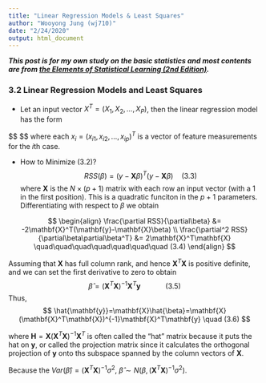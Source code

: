 ```yaml
---
title: "Linear Regression Models & Least Squares"
author: "Wooyong Jung (wj710)"
date: "2/24/2020"
output: html_document
---
```


***This post is for my own study on the basic statistics and most contents are from [the Elements of Statistical Learning (2nd Edition)](https://web.stanford.edu/~hastie/ElemStatLearn/).***

### 3.2 Linear Regression Models and Least Squares
- Let an input vector $X^T=(X_1, X_2, \dots, X_P)$, then the linear regression model has the form 

$$
\begin{align}
f(X) &= \beta_0 + \displaystyle\sum_{j=1}^{p}X_j\beta_j \quad &(3.1) \\

RSS(\beta) &= \sum_{i=1}^{N}(y_i-f(x_i))^2 \\
&= \sum_{i=1}^{N}(y_i-\beta_0-\sum_{j=1}^{p}x_{ij}\beta_j)^2 \quad &(3.2)
\end{align}
$$
  where each $x_i=(x_{i1}, x_{i2},\dots,x_{ip})^T$ is a vector of feature measurements for the $i$th case.
  
- How to Minimize (3.2)?
$$
RSS(\beta) = (y-\mathbf{X}\beta)^T(y-\mathbf{X}\beta) \quad (3.3)
$$
  where $\mathbf{X}$ is the $N\times(p+1)$ matrix with each row an input vector (with a 1 in the first position). This is a quadratic funciton in the $p+1$ parameters. Differentiating with respect to $\beta$ we obtain

$$
\begin{align}
\frac{\partial RSS}{\partial\beta} &= -2\mathbf{X}^T(\mathbf{y}-\mathbf{X}\beta) \\
\frac{\partial^2 RSS}{\partial\beta\partial\beta^T} &= 2\mathbf{X}^T\mathbf{X} \quad\quad\quad\quad\quad\quad\quad (3.4)
\end{align}
$$

  Assuming that $\mathbf{X}$ has full column rank, and hence $\mathbf{X}^T\mathbf{X}$ is positive definite, and we can set the first derivative to zero to obtain
$$
\hat{\beta} = (\mathbf{X}^T\mathbf{X})^{-1}\mathbf{X}^T\mathbf{y} \quad\quad\quad (3.5)
$$
  Thus, 
$$
\hat{\mathbf{y}}=\mathbf{X}\hat{\beta}=\mathbf{X}(\mathbf{X}^T\mathbf{X})^{-1}\mathbf{X}^T\mathbf{y} \quad (3.6)
$$

where $\mathbf{H}=\mathbf{X}(\mathbf{X}^T\mathbf{X})^{-1}\mathbf{X}^T$ is often called  the "hat" matrix because it puts the hat on $\mathbf{y}$, or called the projection matrix since it calculates the orthogonal projection of $\mathbf{y}$ onto ths subspace spanned by the column vectors of $\mathbf{X}$.

Because the $Var(\hat{\beta})=(\mathbf{X}^T\mathbf{X})^{-1}\sigma^2$, $\hat{\beta}\sim N(\beta, (\mathbf{X}^T\mathbf{X})^{-1}\sigma^2)$.










